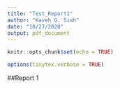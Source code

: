 ```yaml
---
title: "Test_Report1"
author: "Kaveh G. Siah"
date: "10/27/2020"
output: pdf_document
---
```


```r
knitr::opts_chunk$set(echo = TRUE)
```

```r
options(tinytex.verbose = TRUE)
```

##Report 1 